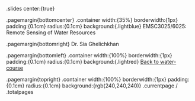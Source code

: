 .slides center:{true}

.pagemargin{bottomcenter}
    .container width:{35%} borderwidth:{1px} padding:{0.1cm} radius:{0.1cm} background:{.lightblue}
        EMSC3025/6025: Remote Sensing of Water Resources

.pagemargin{bottomright}
    Dr. Sia Ghelichkhan

.pagemargin{bottomleft}
    .container width:{100%} borderwidth:{1px} padding:{0.1cm} radius:{0.1cm} background:{.lightred}
        [Back to water-course](https://water-course.github.io/content)

.pagemargin{topright}
    .container width:{100%} borderwidth:{1px} padding:{0.1cm} radius:{0.1cm} background:{rgb(240,240,240)}
        .currentpage / .totalpages

